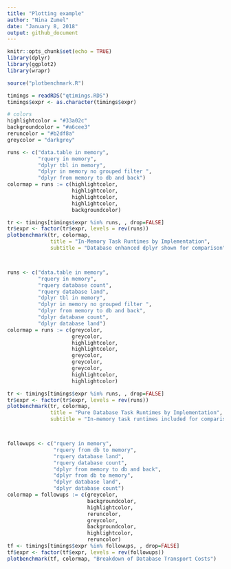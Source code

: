 ```yaml
---
title: "Plotting example"
author: "Nina Zumel"
date: "January 8, 2018"
output: github_document
---
```


```r
knitr::opts_chunk$set(echo = TRUE)
library(dplyr)
library(ggplot2)
library(wrapr)

source("plotbenchmark.R")

timings = readRDS("qtimings.RDS")
timings$expr <- as.character(timings$expr)

# colors
highlightcolor = "#33a02c"
backgroundcolor = "#a6cee3"
reruncolor = "#b2df8a"
greycolor = "darkgrey"

```

```r



runs <- c("data.table in memory", 
          "rquery in memory",
          "dplyr tbl in memory",
          "dplyr in memory no grouped filter ",
          "dplyr from memory to db and back")
colormap = runs := c(highlightcolor,
                     highlightcolor,
                     highlightcolor,
                     highlightcolor,
                     backgroundcolor)

tr <- timings[timings$expr %in% runs, , drop=FALSE]
tr$expr <- factor(tr$expr, levels = rev(runs))
plotbenchmark(tr, colormap, 
              title = "In-Memory Task Runtimes by Implementation",
              subtitle = "Database enhanced dplyr shown for comparison")



runs <- c("data.table in memory", 
          "rquery in memory",
          "rquery database count",
          "rquery database land",
          "dplyr tbl in memory",
          "dplyr in memory no grouped filter ",
          "dplyr from memory to db and back",
          "dplyr database count",
          "dplyr database land")
colormap = runs := c(greycolor,
                     greycolor,
                     highlightcolor,
                     highlightcolor,
                     greycolor,
                     greycolor,
                     greycolor,
                     highlightcolor,
                     highlightcolor)

tr <- timings[timings$expr %in% runs, , drop=FALSE]
tr$expr <- factor(tr$expr, levels = rev(runs))
plotbenchmark(tr, colormap, 
              title = "Pure Database Task Runtimes by Implementation",
              subtitle = "In-memory task runtimes included for comparison")



followups <- c("rquery in memory",
               "rquery from db to memory", 
               "rquery database land", 
               "rquery database count", 
               "dplyr from memory to db and back",
               "dplyr from db to memory",
               "dplyr database land",
               "dplyr database count")
colormap = followups := c(greycolor,
                          backgroundcolor,
                          highlightcolor,
                          reruncolor,
                          greycolor,
                          backgroundcolor,
                          highlightcolor,
                          reruncolor)
tf <- timings[timings$expr %in% followups, , drop=FALSE]
tf$expr <- factor(tf$expr, levels = rev(followups))
plotbenchmark(tf, colormap, "Breakdown of Database Transport Costs")

```
